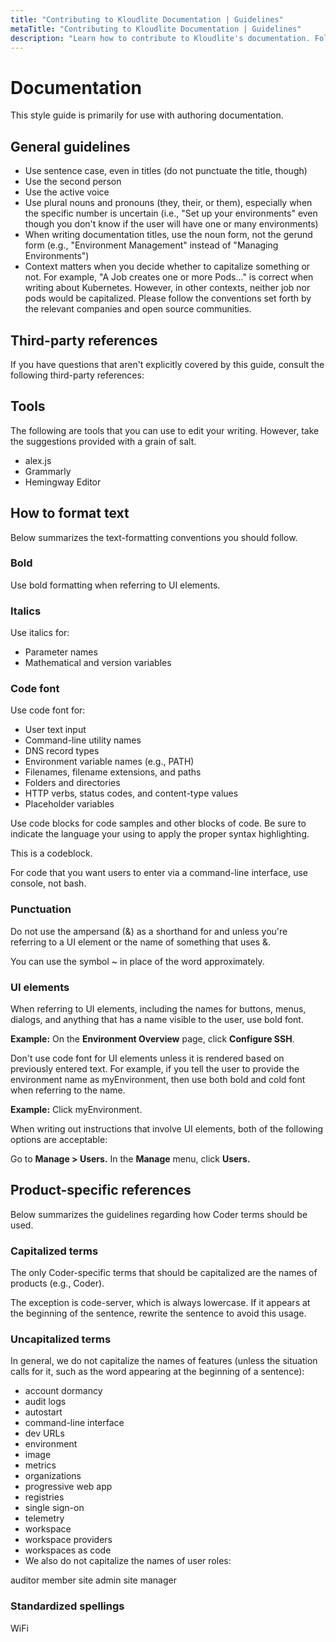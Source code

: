 ```yaml
---
title: "Contributing to Kloudlite Documentation | Guidelines"
metaTitle: "Contributing to Kloudlite Documentation | Guidelines"
description: "Learn how to contribute to Kloudlite's documentation. Follow our guidelines for writing, editing, and improving the documentation to help our developer community"
---
```


# Documentation
This style guide is primarily for use with authoring documentation.

## General guidelines
- Use sentence case, even in titles (do not punctuate the title, though)
- Use the second person
- Use the active voice
- Use plural nouns and pronouns (they, their, or them), especially when the specific number is uncertain (i.e., "Set up your environments" even though you don't know if the user will have one or many environments)
- When writing documentation titles, use the noun form, not the gerund form (e.g., "Environment Management" instead of "Managing Environments")
- Context matters when you decide whether to capitalize something or not. For example, "A Job creates one or more Pods..." is correct when writing about Kubernetes. However, in other contexts, neither job nor pods would be capitalized. Please follow the conventions set forth by the relevant companies and open source communities.

## Third-party references
If you have questions that aren't explicitly covered by this guide, consult the following third-party references:

## Tools
The following are tools that you can use to edit your writing. However, take the suggestions provided with a grain of salt.
- alex.js
- Grammarly
- Hemingway Editor

## How to format text
Below summarizes the text-formatting conventions you should follow.

### Bold
Use bold formatting when referring to UI elements.

### Italics
Use italics for:
- Parameter names
- Mathematical and version variables

### Code font
Use code font for:
- User text input
- Command-line utility names
- DNS record types
- Environment variable names (e.g., PATH)
- Filenames, filename extensions, and paths
- Folders and directories
- HTTP verbs, status codes, and content-type values
- Placeholder variables

Use code blocks for code samples and other blocks of code. Be sure to indicate the language your using to apply the proper syntax highlighting.

This is a codeblock.

For code that you want users to enter via a command-line interface, use console, not bash.

### Punctuation
Do not use the ampersand (&) as a shorthand for and unless you're referring to a UI element or the name of something that uses &.

You can use the symbol ~ in place of the word approximately.

### UI elements
When referring to UI elements, including the names for buttons, menus, dialogs, and anything that has a name visible to the user, use bold font.

**Example:** On the **Environment Overview** page, click **Configure SSH**.

Don't use code font for UI elements unless it is rendered based on previously entered text. For example, if you tell the user to provide the environment name as myEnvironment, then use both bold and cold font when referring to the name.

**Example:** Click myEnvironment.

When writing out instructions that involve UI elements, both of the following options are acceptable:

Go to **Manage > Users.**
In the **Manage** menu, click **Users.**

## Product-specific references
Below summarizes the guidelines regarding how Coder terms should be used.

### Capitalized terms
The only Coder-specific terms that should be capitalized are the names of products (e.g., Coder).

The exception is code-server, which is always lowercase. If it appears at the beginning of the sentence, rewrite the sentence to avoid this usage.

### Uncapitalized terms
In general, we do not capitalize the names of features (unless the situation calls for it, such as the word appearing at the beginning of a sentence):

- account dormancy
- audit logs
- autostart
- command-line interface
- dev URLs
- environment
- image
- metrics
- organizations
- progressive web app
- registries
- single sign-on
- telemetry
- workspace
- workspace providers
- workspaces as code
- We also do not capitalize the names of user roles:

auditor
member
site admin
site manager

### Standardized spellings
WiFi

